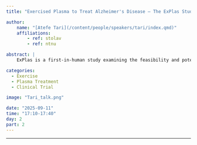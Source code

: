 ```yaml
---
title: "Exercised Plasma to Treat Alzheimer's Disease – The ExPlas Study"

author:
    name: "[Atefe Tari](/content/people/speakers/tari/index.qmd)"
    affiliations:
        - ref: stolav
        - ref: ntnu

abstract: |
    ExPlas is a first-in-human study examining the feasibility and potential impact of administering plasma from exercise-trained donors to individuals with early Alzheimer’s disease.

categories:
  - Exercise
  - Plasma Treatment
  - Clinical Trial

image: "Tari_talk.png"

date: "2025-09-11"
time: "17:10-17:40"
day: 2
part: 2
---
```


***

<!-- <object data="/res/quarto.pdf" type="application/pdf" width="100%" height="600">
</object>  --> 